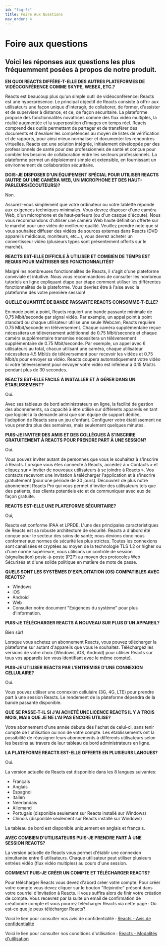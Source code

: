 ```yaml
---
id: "faq-fr"
title: Foire Aux Questions
nav_order: 4
---
```


Foire aux questions
===================

Voici les réponses aux questions les plus fréquemment posées à propos de notre produit.
---------------------------------------------------------------------------------------

**EN QUOI REACTS DIFFÈRE-T-ELLE DES AUTRES PLATEFORMES DE VIDÉOCONFÉRENCE COMME SKYPE, WEBEX, ETC.?**

Reacts est beaucoup plus qu'un simple outil de vidéoconférence: Reacts est une hyperprésence. Le principal objectif de Reacts consiste à offrir aux utilisateurs une façon unique d'interagir, de collaborer, de former, d'assister et de superviser à distance, et ce, de façon sécuritaire. La plateforme propose des fonctionnalités novatrices comme des flux vidéo multiples, la réalité augmentée et la superposition d'images en temps réel. Reacts comprend des outils permettant de partager et de transférer des documents et d'évaluer les compétences au moyen de listes de vérification et de rapports, pour ainsi mieux normaliser et documenter les rencontres virtuelles. Reacts est une solution intégrée, initialement développée par des professionnels de santé pour des professionnels de santé et conçue pour combler les besoins de collaboration entre les secteurs professionnels. La plateforme permet un déploiement simple et extensible, en fournissant un environnement de collaboration sécuritaire.

**DOIS-JE DISPOSER D'UN ÉQUIPEMENT SPÉCIAL POUR UTILISER REACTS (AUTRE QU'UNE CAMÉRA WEB, UN MICROPHONE ET DES HAUT-PARLEURS/ÉCOUTEURS)?**

Non.

Assurez-vous simplement que votre ordinateur ou votre tablette réponde aux exigences techniques minimales. Vous devrez disposer d'une caméra Web, d'un microphone et de haut-parleurs (ou d'un casque d'écoute). Nous vous recommandons d'utiliser une caméra Web haute définition offerte sur le marché pour une vidéo de meilleure qualité. Veuillez prendre note que si vous souhaitez diffuser des vidéos de sources externes dans Reacts (DVD appareils médicaux, moniteurs, etc...), vous devrez acheter un convertisseur vidéo (plusieurs types sont présentement offerts sur le marché).

**REACTS EST-ELLE DIFFICILE À UTILISER ET COMBIEN DE TEMPS EST REQUIS POUR MAÎTRISER SES FONCTIONNALITÉS?**

Malgré les nombreuses fonctionnalités de Reacts, il s'agit d'une plateforme conviviale et intuitive. Nous vous recommandons de consulter les nombreux tutoriels en ligne expliquant étape par étape comment utiliser les différentes fonctionnalités de la plateforme. Vous devriez être à l'aise avec la plateforme dès votre première session!

**QUELLE QUANTITÉ DE BANDE PASSANTE REACTS CONSOMME-T-ELLE?**

En mode point à point, Reacts requiert une bande passante minimale de 0,75 Mbit/seconde par signal vidéo. Par exemple, un appel point à point standard ou chaque utilisateur utilise une seule Webcam, Reacts requière 0.75 Mbit/seconde en téléversement. Chaque caméra supplémentaire reçue nécessitera un téléversement additionnel de 0.75 Mbit/seconde et chaque caméra supplémentaire transmise nécessitera un téléversement supplémentaire de 0.75 Mbit/seconde. Par exemple, un appel avec 6 utilisateurs au total, chacun utilisant une caméra, chaque utilisateur nécessitera 4.5 Mbit/s de téléversement pour recevoir les vidéos et 0.75 Mbit/s pour envoyer sa vidéo. Reacts coupera automatiquement votre vidéo si votre téléversement pour envoyer votre vidéo est inférieur à 0.15 Mbit/s pendant plus de 30 secondes.

**REACTS EST-ELLE FACILE À INSTALLER ET À GÉRER DANS UN ÉTABLISSEMENT?**

Oui.

Avec ses tableaux de bord administrateurs en ligne, la facilité de gestion des abonnements, sa capacité à être utilisé sur différents appareils en tant que logiciel à la demande ainsi que son équipe de support dédiée, l'adoption de Reacts sera un jeu d'enfant. Configurer votre établissement ne vous prendra plus des semaines, mais seulement quelques minutes.

**PUIS-JE INVITER DES AMIS ET DES COLLÈGUES À S'INSCRIRE GRATUITEMENT À REACTS POUR PRENDRE PART À UNE SESSION?**

Oui.

Vous pouvez inviter autant de personnes que vous le souhaitez à s'inscrire à Reacts. Lorsque vous êtes connecté à Reacts, accédez à « Contacts » et cliquez sur « Inviter de nouveaux utilisateurs à se joindre à Reacts ». Vos contacts recevront une invitation à télécharger l'application et à s'inscrire gratuitement (pour une période de 30 jours). Découvrez de plus notre abonnement Reacts Pro qui vous permet d'inviter des utilisateurs tels que des patients, des clients potentiels etc et de communiquer avec eux de façon gratuite.

**REACTS EST-ELLE UNE PLATEFORME SÉCURITAIRE?**

Oui,

Reacts est conforme IPAA et LPRDE. L'une des principales caractéristiques de Reacts est sa robuste architecture de sécurité. Reacts a d'abord été conçue pour le secteur des soins de santé; nous devions donc nous conformer aux normes de sécurité les plus strictes. Toutes les connexions sont canalisées et cryptées au moyen de la technologie TLS 1.2 or higher ou d'une norme supérieure, nous utilisons un contrôle de session (signalisation) poste-à-poste (P2P) au moyen des protocoles Web Sécurisés et d'une solide politique en matière de mots de passe.

**QUELS SONT LES SYSTÈMES D'EXPLOITATION (OS) COMPATIBLES AVEC REACTS?**

*   Windows
*   iOS
*   Android
*   Web
*   Consulter notre document "Exigences du système" pour plus d'information.

**PUIS-JE TÉLÉCHARGER REACTS À NOUVEAU SUR PLUS D'UN APPAREIL?**

Bien sûr!

Lorsque vous achetez un abonnement Reacts, vous pouvez télécharger la plateforme sur autant d'appareils que vous le souhaitez. Téléchargez les versions de votre choix (Windows, iOS, Android) pour utiliser Reacts sur tous vos appareils (en vous identifiant avec le même compte).

**PUIS-JE UTILISER REACTS PAR L'ENTREMISE D'UNE CONNEXION CELLULAIRE?**

Oui.

Vous pouvez utiliser une connexion cellulaire (3G, 4G, LTE) pour prendre part à une session Reacts. Le rendement de la plateforme dépendra de la bande passante disponible.

**QUE SE PASSE-T-IL SI J'AI ACHETÉ UNE LICENCE REACTS IL Y A TROIS MOIS, MAIS QUE JE NE L'AI PAS ENCORE UTILISE?**

Votre abonnement d'une année débute dès l'achat de celui-ci, sans tenir compte de l'utilisation ou non de votre compte. Les établissements ont la possibilité de réassigner leurs abonnements à différents utilisateurs selon les besoins au travers de leur tableau de bord administrateurs en ligne.

**LA PLATEFORME REACTS EST-ELLE OFFERTE EN PLUSIEURS LANGUES?**

Oui.

La version actuelle de Reacts est disponible dans les 8 langues suivantes:

*   Français
*   Anglais
*   Espagnol
*   Italien
*   Néerlandais
*   Allemand
*   Portugais (disponible seulement sur Reacts installé sur Windows)
*   Chinois (disponible seulement sur Reacts installé sur Windows)

Le tableau de bord est disponible uniquement en anglais et français.

**AVEC COMBIEN D'UTILISATEURS PUIS-JE PRENDRE PART À UNE SESSION REACTS?**

La version actuelle de Reacts vous permet d'établir une connexion simultanée entre 6 utilisateurs. Chaque utilisateur peut utiliser plusieurs entrées vidéo (flux vidéo multiples) au cours d'une session.

**COMMENT PUIS-JE CRÉER UN COMPTE ET TÉLÉCHARGER REACTS?**

Pour télécharger Reacts vous devez d'abord créer votre compte. Pour créer votre compte vous devez cliquer sur le bouton "Rejoindre" présent dans votre courriel d'invitation à Reacts. Il vous suffira alors de finir votre création de compte. Vous recevrez par la suite un email de confirmation de créationde compte et vous pourrez télécharger Reacts via cette page : Où est-ce que je peux télécharger Reacts?


Voici le lien pour consulter nos avis de confidentialité : [Reacts - Avis de confidentialité](https://reacts.com/fr/legal/privacy)

Voici le lien pour consulter nos conditions d'utilisation : [Reacts - Modalités d'utilisation](https://reacts.com/fr/legal/terms)
